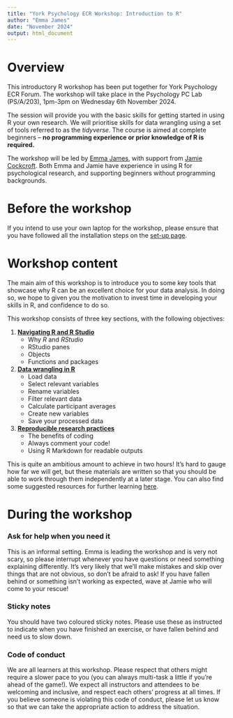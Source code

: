 ```yaml
---
title: "York Psychology ECR Workshop: Introduction to R"
author: "Emma James"
date: "November 2024"
output: html_document
---
```


# Overview

This introductory R workshop has been put together for York Psychology ECR Forum. The workshop will take place in the Psychology PC Lab (PS/A/203), 1pm-3pm on Wednesday 6th November 2024.

The session will provide you with the basic skills for getting started in using R your own research. We will prioritise skills for data wrangling using a set of tools referred to as the *tidyverse*. The course is aimed at complete beginners -- **no programming experience or prior knowledge of R is required.**

The workshop will be led by [Emma James](https://www.york.ac.uk/psychology/staff/academicstaff/james,-emma/), with support from [Jamie Cockcroft](https://www.york.ac.uk/psychology/staff/postdocs/cockcroft,-jamie/). Both Emma and Jamie have experience in using R for psychological research, and supporting beginners without programming backgrounds.

# Before the workshop

If you intend to use your own laptop for the workshop, please ensure that you have followed all the installation steps on the [set-up page](https://emljames.github.io/introR/setup.html).

# Workshop content

The main aim of this workshop is to introduce you to some key tools that showcase why R can be an excellent choice for your data analysis. In doing so, we hope to given you the motivation to invest time in developing your skills in R, and confidence to do so.

This workshop consists of three key sections, with the following objectives:

1.  [**Navigating R and R Studio**](https://emljames.github.io/introR/navigating_R.html)
    -   Why *R* and *RStudio*
    -   RStudio panes
    -   Objects
    -   Functions and packages
2.  [**Data wrangling in R**](https://emljames.github.io/introR/data_wrangling.html)
    -   Load data
    -   Select relevant variables
    -   Rename variables
    -   Filter relevant data
    -   Calculate participant averages
    -   Create new variables
    -   Save your processed data
3.  [**Reproducible research practices**](https://emljames.github.io/introR/reproducibility.html)
    -   The benefits of coding
    -   Always comment your code!
    -   Using R Markdown for readable outputs

This is quite an ambitious amount to achieve in two hours! It's hard to gauge how far we will get, but these materials are written so that you should be able to work through them independently at a later stage. You can also find some suggested resources for further learning [here](https://emljames.github.io/introR/resources.html).

# During the workshop

### Ask for help when you need it

This is an informal setting. Emma is leading the workshop and is very not scary, so please interrupt whenever you have questions or need something explaining differently. It's very likely that we'll make mistakes and skip over things that are not obvious, so don't be afraid to ask! If you have fallen behind or something isn't working as expected, wave at Jamie who will come to your rescue!

### Sticky notes

You should have two coloured sticky notes. Please use these as instructed to indicate when you have finished an exercise, or have fallen behind and need us to slow down.

### Code of conduct

We are all learners at this workshop. Please respect that others might require a slower pace to you (you can always multi-task a little if you're ahead of the game!). We expect all instructors and attendees to be welcoming and inclusive, and respect each others' progress at all times. If you believe someone is violating this code of conduct, please let us know so that we can take the appropriate action to address the situation.
